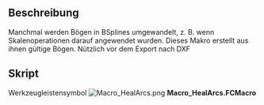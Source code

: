 <languages/>
{{Macro/de
|Name=HealArcs
|Translate=HealArcs
|Icon=Macro_HealArcs.png
|Description=Manchmal werden Bögen in B-Splines umgewandelt, z. B. wenn Skalierungsoperationen darauf angewendet wurden. Dieses Makro erstellt aus ihnen gültige Bögen. Nützlich vor dem Export nach DXF.
|Author=Yorik
|Version=0.1
|Date=2011-09-24
|FCVersion=All
|Download=[https://wiki.freecad.org/images/5/5a/Macro_HealArcs.png ToolBar Icon]
}}

==Beschreibung==
Manchmal werden Bögen in BSplines umgewandelt, z. B. wenn Skalenoperationen darauf angewendet wurden. Dieses Makro erstellt aus ihnen gültige Bögen. Nützlich vor dem Export nach DXF

<span id="Script"></span>
==Skript==

Werkzeugleistensymbol [[Image:Macro_HealArcs.png]]
'''Macro_HealArcs.FCMacro'''

{{MacroCode|code=

try:
    import DraftGeomUtils as fcgeo
except:
    from draftlibs import fcgeo
import FreeCAD,FreeCADGui,Part

sel = FreeCADGui.Selection.getSelection()
if not sel:
    FreeCAD.Console.PrintWarning("Select something first!")
else:
    removeList = []
    for obj in sel:
        ed = obj.Shape.Edges[0]
        arc = fcgeo.arcFromSpline(ed)
        if arc:
            Part.show(arc)
            removeList.append(obj.Name)
    FreeCAD.ActiveDocument.recompute()
    print("removing", removeList)
    for n in removeList:
        FreeCAD.ActiveDocument.removeObject(n)
}}
{{clear}}